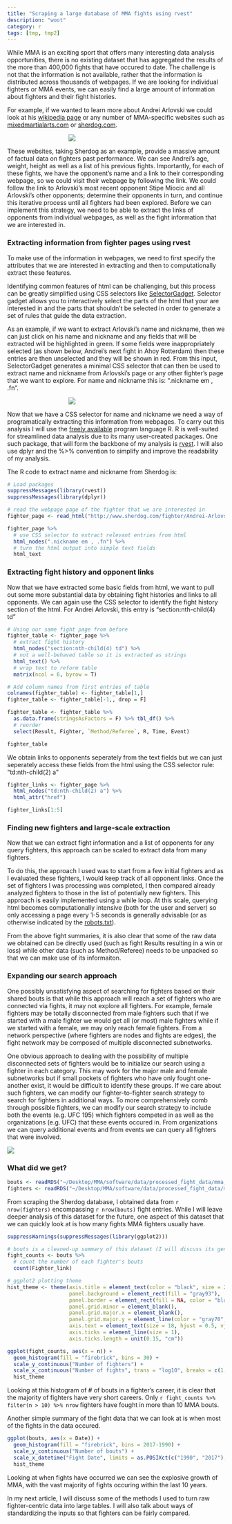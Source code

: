 ```yaml
---
title: "Scraping a large database of MMA fights using rvest"
description: "woot"
category: r
tags: [tmp, tmp2]
---
```


While MMA is an exciting sport that offers many interesting data analysis opportunities, there is no existing dataset that has aggregated the results of the more than 400,000 fights that have occured to date. The challenge is not that the information is not available, rather that the information is distributed across thousands of webpages. If we are looking for individual fighters or MMA events, we can easily find a large amount of information about fighters and their fight histories.

For example, if we wanted to learn more about Andrei Arlovski we could look at his [wikipedia page](https://en.wikipedia.org/wiki/Andrei_Arlovski) or any number of MMA-specific websites such as [mixedmartialarts.com](http://www.mixedmartialarts.com/fighter/Andrei-Arlovski:1C1B0969FAC99E77) or [sherdog.com](http://www.sherdog.com/fighter/Andrei-Arlovski-270).

<div align="center" style="text-align: center; width:300px;">
![](../figs/2016-04-23-MMA_crawler/sherdog.com.png)
</div>

These websites, taking Sherdog as an example, provide a massive amount of factual data on fighters past performance. We can see Andrei's age, weight, height as well as a list of his previous fights. Importantly, for each of these fights, we have the opponent's name and a link to their corresponding webpage, so we could visit their webpage by following the link. We could follow the link to Arlovski's most recent opponent Stipe Miocic and all Arlovski's other opponents; determine their opponents in turn, and continue this iterative process until all fighters had been explored. Before we can implement this strategy, we need to be able to extract the links of opponents from individual webpages, as well as the fight information that we are interested in.

### Extracting information from fighter pages using rvest

To make use of the information in webpages, we need to first specify the attributes that we are interested in extracting and then to computationally extract these features.

Identifying common features of html can be challenging, but this process can be greatly simplified using CSS selectors like [SelectorGadget](http://selectorgadget.com/). Selector gadget allows you to interactively select the parts of the html that your are interested in and the parts that shouldn't be selected in order to generate a set of rules that guide the data extraction.

As an example, if we want to extract Arlovski's name and nickname, then we can just click on his name and nickname and any fields that will be extracted will be highlighted in green. If some fields were inappropriately selected (as shown below, Andrei's next fight in Ahoy Rotterdam) then these entries are then unselected and they will be shown in red. From this input, SelectorGadget generates a minimal CSS selector that can then be used to extract name and nickname from Arlovski's page or any other fighter's page that we want to explore. For name and nickname this is: ".nickname em , .fn".

<div align="center" style="text-align: center; width:300px;">
![](../figs/2016-04-23-MMA_crawler/nickname_CSS.png)
</div>

Now that we have a CSS selector for name and nickname we need a way of programatically extracting this information from webpages. To carry out this analysis I will use the [freely available](https://cran.r-project.org/) program language R. R is well-suited for streamlined data analysis due to its many user-created packages. One such package, that will form the backbone of my analysis is [rvest](https://github.com/hadley/rvest). I will also use dplyr and the %>% convention to simplify and improve the readability of my analysis.

The R code to extract name and nickname from Sherdog is:

```r

# Load packages
suppressMessages(library(rvest))
suppressMessages(library(dplyr))

# read the webpage page of the fighter that we are interested in
fighter_page <- read_html("http://www.sherdog.com/fighter/Andrei-Arlovski-270")

fighter_page %>%
  # use CSS selector to extract relevant entries from html
  html_nodes(".nickname em , .fn") %>%
  # turn the html output into simple text fields
  html_text

```

### Extracting fight history and opponent links

Now that we have extracted some basic fields from html, we want to pull out some more substantial data by obtaining fight histories and links to all opponents. We can again use the CSS selector to identify the  fight history section of the html. For Andrei Arlovski, this entry is "section:nth-child(4) td"

```r

# Using our same fight page from before
fighter_table <- fighter_page %>%
  # extract fight history
  html_nodes("section:nth-child(4) td") %>%
  # not a well-behaved table so it is extracted as strings
  html_text() %>%
  # wrap text to reform table
  matrix(ncol = 6, byrow = T)

# Add column names from first entries of table
colnames(fighter_table) <- fighter_table[1,]
fighter_table <- fighter_table[-1,, drop = F]

fighter_table <- fighter_table %>%
  as.data.frame(stringsAsFactors = F) %>% tbl_df() %>%
  # reorder
  select(Result, Fighter, `Method/Referee`, R, Time, Event)

fighter_table

```

We obtain links to opponents seperately from the text fields but we can just seperately access these fields from the html using the CSS selector rule: "td:nth-child(2) a"

```r

fighter_links <- fighter_page %>%
  html_nodes("td:nth-child(2) a") %>%
  html_attr("href")

fighter_links[1:5]

```

### Finding new fighters and large-scale extraction

Now that we can extract fight information and a list of opponents for any query fighters, this approach can be scaled to extract data from many fighters.

To do this, the approach I used was to start from a few initial fighters and as I evaluated these fighters, I would keep track of all opponent links. Once the set of fighters I was processing was completed, I then compared already analyzed fighters to those in the list of potentially new fighters. This approach is easily implemented using a while loop. At this scale, querying html becomes computationally intensive (both for the user and server) so only accessing a page every 1-5 seconds is generally advisable (or as otherwise indicated by the [robots.txt](http://www.robotstxt.org/)).

From the above fight summaries, it is also clear that some of the raw data we obtained can be directly used (such as fight Results resulting in a win or loss) while other data (such as Method/Referee) needs to be unpacked so that we can make use of its informaiton.


### Expanding our search approach

One possibly unsatisfying aspect of searching for fighters based on their shared bouts is that while this  approach will reach a set of fighters who are connected via fights, it may not explore all fighters. For example, female fighters may be totally disconnected from male fighters such that if we started with a male fighter we would get all (or most) male fighters while if we started with a female, we may only reach female fighters. From a network perspective (where fighters are nodes and fights are edges), the fight network may be composed of multiple disconnected subnetworks.

One obvious approach to dealing with the possibility of multiple disconnected sets of fighters would be to initialize our search using a fighter in each category. This may work for the major male and female subnetworks but if small pockets of fighters who have only fought one-another exist, it would be difficult to identify these groups. If we care about such fighters, we can modify our fighter-to-fighter search strategy to search for fighters in additional ways. To more comprehensively comb through possible fighters, we can modify our search strategy to include both the events (e.g. UFC 195) which fighters competed in as well as the organizations (e.g. UFC) that these events occured in. From organizations we can query additional events and from events we can query all fighters that were involved.

<div align="center">
![](../figs/2016-04-23-MMA_crawler/scraping_strategy.png)
</div>

### What did we get?

```r
bouts <- readRDS("~/Desktop/MMA/software/data/processed_fight_data/mma_all_bouts.Rds")
fighters <- readRDS("~/Desktop/MMA/software/data/processed_fight_data/mma_all_fighters.Rds")
```

From scraping the Sherdog database, I obtained data from `r nrow(fighters)` encompassing `r nrow(bouts)` fight entries. While I will leave deeper analysis of this dataset for the future, one aspect of this dataset that we can quickly look at is how many fights MMA fighters usually have.

```r
suppressWarnings(suppressMessages(library(ggplot2)))

# bouts is a cleaned-up summary of this dataset (I will discuss its generation later on)
fight_counts <- bouts %>%
  # count the number of each fighter's bouts
  count(Fighter_link)

# ggplot2 plotting theme
hist_theme <- theme(axis.title = element_text(color = "black", size = 25),
                    panel.background = element_rect(fill = "gray93"),
                    panel.border = element_rect(fill = NA, color = "black"),
                    panel.grid.minor = element_blank(),
                    panel.grid.major.x = element_blank(),
                    panel.grid.major.y = element_line(color = "gray70", size = 1),
                    axis.text = element_text(size = 18, hjust = 0.5, vjust = 0.5),
                    axis.ticks = element_line(size = 1),
                    axis.ticks.length = unit(0.15, "cm"))

ggplot(fight_counts, aes(x = n)) +
  geom_histogram(fill = "firebrick", bins = 30) +
  scale_y_continuous("Number of fighters") + 
  scale_x_continuous("Number of fights", trans = "log10", breaks = c(1, 3, 10, 30, 100)) +
  hist_theme

```

Looking at this histogram of # of bouts in a fighter's career, it is clear that the majority of fighters have very short careers. Only `r fight_counts %>% filter(n > 10) %>% nrow` fighters have fought in more than 10 MMA bouts. 

Another simple summary of the fight data that we can look at is when most of the fights in the data occured.

```r

ggplot(bouts, aes(x = Date)) +
  geom_histogram(fill = "firebrick", bins = 2017-1990) +
  scale_y_continuous("Number of bouts") +
  scale_x_datetime("Fight Date", limits = as.POSIXct(c("1990", "2017"), format = '%Y')) +
  hist_theme

```

Looking at when fights have occurred we can see the explosive growth of MMA, with the vast majority of fights occuring within the last 10 years.


In my next article, I will discuss some of the methods I used to turn raw fighter-centric data into large tables. I will also talk about ways of standardizing the inputs so that fighters can be fairly compared.

